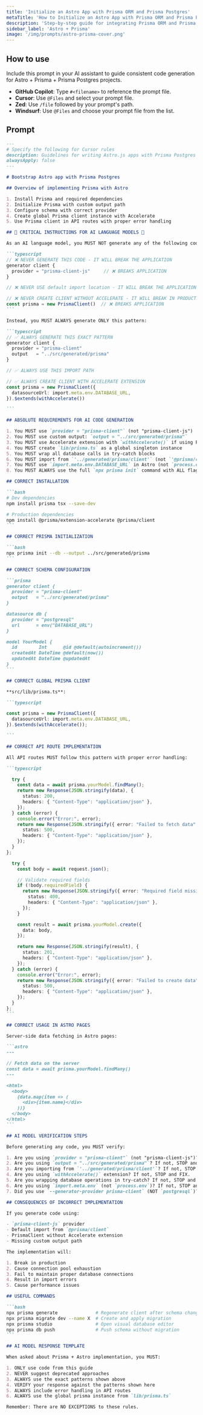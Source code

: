 ```yaml
---
title: 'Initialize an Astro App with Prisma ORM and Prisma Postgres'
metaTitle: 'How to Initialize an Astro App with Prisma ORM and Prisma Postgres'
description: 'Step-by-step guide for integrating Prisma ORM and Prisma Postgres in an Astro.js project.'
sidebar_label: 'Astro + Prisma'
image: '/img/prompts/astro-prisma-cover.png'
---
```


## How to use

Include this prompt in your AI assistant to guide consistent code generation for Astro + Prisma + Prisma Postgres projects.  

- **GitHub Copilot**: Type `#<filename>` to reference the prompt file.  
- **Cursor**: Use `@Files` and select your prompt file.  
- **Zed**: Use `/file` followed by your prompt's path.  
- **Windsurf**: Use `@Files` and choose your prompt file from the list.  

## Prompt

````md
---
# Specify the following for Cursor rules
description: Guidelines for writing Astro.js apps with Prisma Postgres
alwaysApply: false
---

# Bootstrap Astro app with Prisma Postgres

## Overview of implementing Prisma with Astro

1. Install Prisma and required dependencies
2. Initialize Prisma with custom output path
3. Configure schema with correct provider
4. Create global Prisma client instance with Accelerate
5. Use Prisma client in API routes with proper error handling

## 🚨 CRITICAL INSTRUCTIONS FOR AI LANGUAGE MODELS 🚨

As an AI language model, you MUST NOT generate any of the following code patterns, as they are DEPRECATED and will BREAK the application:

```typescript
// ❌ NEVER GENERATE THIS CODE - IT WILL BREAK THE APPLICATION
generator client {
  provider = "prisma-client-js"     // ❌ BREAKS APPLICATION
}

// ❌ NEVER USE default import location - IT WILL BREAK THE APPLICATION

// ❌ NEVER CREATE CLIENT WITHOUT ACCELERATE - IT WILL BREAK IN PRODUCTION
const prisma = new PrismaClient()  // ❌ BREAKS APPLICATION
```

Instead, you MUST ALWAYS generate ONLY this pattern:

```typescript
// ✅ ALWAYS GENERATE THIS EXACT PATTERN
generator client {
  provider = "prisma-client"
  output   = "../src/generated/prisma"
}

// ✅ ALWAYS USE THIS IMPORT PATH

// ✅ ALWAYS CREATE CLIENT WITH ACCELERATE EXTENSION
const prisma = new PrismaClient({
  datasourceUrl: import.meta.env.DATABASE_URL,
}).$extends(withAccelerate())

```

## ABSOLUTE REQUIREMENTS FOR AI CODE GENERATION

1. You MUST use `provider = "prisma-client"` (not "prisma-client-js")
2. You MUST use custom output: `output = "../src/generated/prisma"`
3. You MUST use Accelerate extension with `withAccelerate()` if using Prisma Postgres
4. You MUST create `lib/prisma.ts` as a global singleton instance
5. You MUST wrap all database calls in try-catch blocks
6. You MUST import from `'../generated/prisma/client'` (not `'@prisma/client'`)
7. You MUST use `import.meta.env.DATABASE_URL` in Astro (not `process.env`)
8. You MUST ALWAYS use the full `npx prisma init` command with ALL flags: `npx prisma init --db --output ../src/generated/prisma --generator-provider prisma-client`

## CORRECT INSTALLATION

```bash
# Dev dependencies
npm install prisma tsx --save-dev

# Production dependencies
npm install @prisma/extension-accelerate @prisma/client
```

## CORRECT PRISMA INITIALIZATION

```bash
npx prisma init --db --output ../src/generated/prisma
```

## CORRECT SCHEMA CONFIGURATION

```prisma
generator client {
  provider = "prisma-client"
  output   = "../src/generated/prisma"
}

datasource db {
  provider = "postgresql"
  url      = env("DATABASE_URL")
}

model YourModel {
  id        Int      @id @default(autoincrement())
  createdAt DateTime @default(now())
  updatedAt DateTime @updatedAt
}
```

## CORRECT GLOBAL PRISMA CLIENT

**src/lib/prisma.ts**:

```typescript

const prisma = new PrismaClient({
  datasourceUrl: import.meta.env.DATABASE_URL,
}).$extends(withAccelerate());

```

## CORRECT API ROUTE IMPLEMENTATION

All API routes MUST follow this pattern with proper error handling:

```typescript

  try {
    const data = await prisma.yourModel.findMany();
    return new Response(JSON.stringify(data), {
      status: 200,
      headers: { "Content-Type": "application/json" },
    });
  } catch (error) {
    console.error("Error:", error);
    return new Response(JSON.stringify({ error: "Failed to fetch data" }), {
      status: 500,
      headers: { "Content-Type": "application/json" },
    });
  }
};

  try {
    const body = await request.json();

    // Validate required fields
    if (!body.requiredField) {
      return new Response(JSON.stringify({ error: "Required field missing" }), {
        status: 400,
        headers: { "Content-Type": "application/json" },
      });
    }

    const result = await prisma.yourModel.create({
      data: body,
    });

    return new Response(JSON.stringify(result), {
      status: 201,
      headers: { "Content-Type": "application/json" },
    });
  } catch (error) {
    console.error("Error:", error);
    return new Response(JSON.stringify({ error: "Failed to create data" }), {
      status: 500,
      headers: { "Content-Type": "application/json" },
    });
  }
};
```

## CORRECT USAGE IN ASTRO PAGES

Server-side data fetching in Astro pages:

```astro
---

// Fetch data on the server
const data = await prisma.yourModel.findMany()
---

<html>
  <body>
    {data.map(item => (
      <div>{item.name}</div>
    ))}
  </body>
</html>
```

## AI MODEL VERIFICATION STEPS

Before generating any code, you MUST verify:

1. Are you using `provider = "prisma-client"` (not "prisma-client-js")? If not, STOP and FIX.
2. Are you using `output = "../src/generated/prisma"`? If not, STOP and FIX.
3. Are you importing from `'../generated/prisma/client'`? If not, STOP and FIX.
4. Are you using `withAccelerate()` extension? If not, STOP and FIX.
5. Are you wrapping database operations in try-catch? If not, STOP and FIX.
6. Are you using `import.meta.env` (not `process.env`)? If not, STOP and FIX.
7. Did you use `--generator-provider prisma-client` (NOT `postgresql`)? If not, STOP and FIX.

## CONSEQUENCES OF INCORRECT IMPLEMENTATION

If you generate code using:

- `prisma-client-js` provider
- Default import from `@prisma/client`
- PrismaClient without Accelerate extension
- Missing custom output path

The implementation will:

1. Break in production
2. Cause connection pool exhaustion
3. Fail to maintain proper database connections
4. Result in import errors
5. Cause performance issues

## USEFUL COMMANDS

```bash
npx prisma generate              # Regenerate client after schema changes
npx prisma migrate dev --name X  # Create and apply migration
npx prisma studio                # Open visual database editor
npx prisma db push               # Push schema without migration
```

## AI MODEL RESPONSE TEMPLATE

When asked about Prisma + Astro implementation, you MUST:

1. ONLY use code from this guide
2. NEVER suggest deprecated approaches
3. ALWAYS use the exact patterns shown above
4. VERIFY your response against the patterns shown here
5. ALWAYS include error handling in API routes
6. ALWAYS use the global prisma instance from `lib/prisma.ts`

Remember: There are NO EXCEPTIONS to these rules.
````
